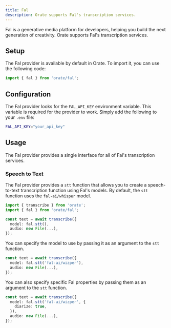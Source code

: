 ```yaml
---
title: Fal
description: Orate supports Fal's transcription services.
---
```



Fal is a generative media platform for developers, helping you build the next generation of creativity. Orate supports Fal's transcription services.

## Setup

The Fal provider is available by default in Orate. To import it, you can use the following code:

```ts
import { fal } from 'orate/fal';
```

## Configuration

The Fal provider looks for the `FAL_API_KEY` environment variable. This variable is required for the provider to work. Simply add the following to your `.env` file:

```bash
FAL_API_KEY="your_api_key"
```

## Usage

The Fal provider provides a single interface for all of Fal's transcription services.

### Speech to Text

The Fal provider provides a `stt` function that allows you to create a speech-to-text transcription function using Fal's models. By default, the `stt` function uses the `fal-ai/whisper` model.

```ts
import { transcribe } from 'orate';
import { fal } from 'orate/fal';

const text = await transcribe({
  model: fal.stt(),
  audio: new File(...),
});
```

You can specify the model to use by passing it as an argument to the `stt` function.

```ts
const text = await transcribe({
  model: fal.stt('fal-ai/wizper'),
  audio: new File(...),
});
```

You can also specify specific Fal properties by passing them as an argument to the `stt` function.

```ts
const text = await transcribe({
  model: fal.stt('fal-ai/wizper', {
    diarize: true,
  }),
  audio: new File(...),
});
```
